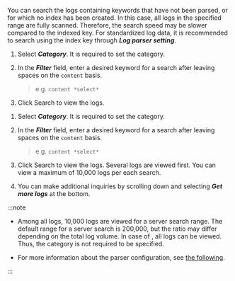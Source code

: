 You can search the logs containing keywords that have not been parsed, or for which no index has been created. In this case, all logs in the specified range are fully scanned. Therefore, the search speed may be slower compared to the indexed key. For standardized log data, it is recommended to search using the index key through **_Log parser setting_**.

<ImgLang img='log-filter-search.png' desc='Applying non-parsing keyword filters'/>

<InDoc pages="log-lt,aws-log-lt">

1. Select **_Category_**. <InDoc pages="log-search,aws-log-search">It is required to set the category.</InDoc>

2. In the **_Filter_** field, enter a desired keyword for a search after leaving spaces on the `content` basis. 

   > e.g. `content *select*`

3. Click <LinkImage img="ic-search.svg" className="ico" /> <UI>Search</UI> to view the logs.

</InDoc>

<InDoc pages="log-search,aws-log-search">

1. Select **_Category_**. <InDoc pages="log-search,aws-log-search">It is required to set the category.</InDoc>

2. In the **_Filter_** field, enter a desired keyword for a search after leaving spaces on the `content` basis. 

   > e.g. `content *select*`

3. Click <LinkImage img="ic-search.svg" className="ico" /> <UI>Search</UI> to view the logs. Several logs are viewed first. You can view a maximum of 10,000 logs per each search.

4. You can make additional inquiries by scrolling down and selecting **_Get more logs_** at the bottom. 

<ImgLang img='log-content-search-more.png' desc='View more'/>

</InDoc>

:::note 

- <InDoc pages="log-search,aws-log-search">Among all logs, 10,000 logs are viewed for a server search range. The default range for a server search is 200,000, but the ratio may differ depending on the total log volume.</InDoc> <InDoc pages="log-lt,aws-log-lt">In case of <Cmdname sid="logTail" className="uitext" />, all logs can be viewed. Thus, the category is not required to be specified.</InDoc>

- For more information about the parser configuration, see [the following](log-parser.mdx/).

:::
